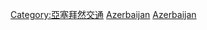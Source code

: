 {{Commonscat|Aviation in Azerbaijan}}

[[Category:亞塞拜然交通|Category:亞塞拜然交通]]
[[Category:亞洲各國航空|Azerbaijan]]
[[Category:歐洲各國航空|Azerbaijan]]